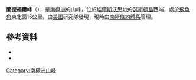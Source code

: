 {{coord|72|0|S|102|1|W|source:GNIS|display=title}}

'''蘭德福爾峰'''（{{lang-en|Landfall Peak}}），是[[南極洲|南極洲]]的山峰，位於[[埃爾斯沃思地|埃爾斯沃思地]]的[[瑟斯頓島|瑟斯頓島]]西端，處於[[飛魚角|飛魚角]]東北面15公里，由[[美國|美國]]研究隊發現，現時由[[南極條約體系|南極條約體系]]管理。

==參考資料==
*{{cite gnis | type = antarid | id = 8441| name = Landfall Peak | accessdate = 2013-05-29}}
*{{usgs-gazetteer|id=8441}}

{{Antarctica-geo-stub}}
[[Category:南極洲山峰|Category:南極洲山峰]]